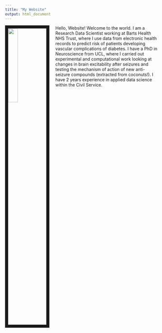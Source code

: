```yaml
---
title: "My Website"
output: html_document
---
```

    
<img src="images/me.jpeg" style="width:25%; border:10px solid; margin-right: 20px" align="left">

Hello, Website! Welcome to the world.
I am a Research Data Scientist working at Barts Health NHS Trust, where I use data from electronic health records to predict risk of patients developing vascular complications of diabetes. I have a PhD in Neuroscience from UCL, where I carried out experimental and computational work looking at changes in brain excitability after seizures and testing the mechanism of action of new anti-seizure compounds (extracted from coconuts!).
I have 2 years experience in applied data science within the Civil Service.

